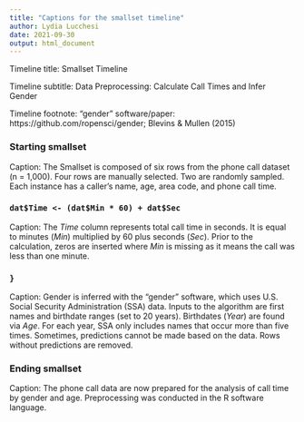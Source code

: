 ```yaml
---
title: "Captions for the smallset timeline"
author: Lydia Lucchesi
date: 2021-09-30
output: html_document
---
```


Timeline title: Smallset Timeline

Timeline subtitle: Data Preprocessing: Calculate Call Times and Infer Gender

Timeline footnote: "gender" software/paper: https://github.com/ropensci/gender; Blevins & Mullen (2015)

### Starting smallset

Caption: The Smallset is composed of six rows from the phone call dataset (n = 1,000). Four rows are manually selected. Two are randomly sampled. Each instance has a caller's name, age, area code, and phone call time.

### `dat$Time <- (dat$Min * 60) + dat$Sec`

Caption: The *Time* column represents total call time in seconds. It is equal to minutes (*Min*) multiplied by 60 plus seconds (*Sec*). Prior to the calculation, zeros are inserted where *Min* is missing as it means the call was less than one minute.

### `  }`

Caption: Gender is inferred with the "gender" software, which uses U.S. Social Security Administration (SSA) data. Inputs to the algorithm are first names and birthdate ranges (set to 20 years). Birthdates (*Year*) are found via *Age*. For each year, SSA only includes names that occur more than five times. Sometimes, predictions cannot be made based on the data. Rows without predictions are removed.

### Ending smallset

Caption: The phone call data are now prepared for the analysis of call time by gender and age. Preprocessing was conducted in the R software language.
